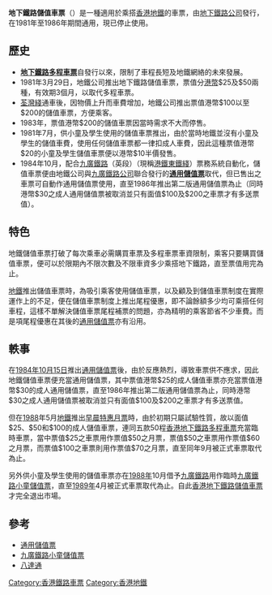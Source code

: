 '''地下鐵路儲值車票'''（{{lang-en|Stored Value Ticket}}）是一種適用於乘搭[[香港|香港]][[香港地鐵|地鐵]]的車票，由[[地鐵有限公司|地下鐵路公司]]發行，在1981年至1986年期間通用，現已停止使用。

==歷史==
*'''[[香港地下鐵路多程車票|地下鐵路多程車票]]'''自發行以來，限制了車程長短及地鐵網絡的未來發展。
*1981年3月29日，地鐵公司推出地下鐵路儲值車票，票值分[[港幣|港幣]]$25及$50兩種，有效期3個月，以取代多程車票。
*[[荃灣綫|荃灣綫]]通車後，因物價上升而車費增加，地鐵公司推出票值港幣$100以至$200的儲值車票，方便乘客。
*1983年，票值港幣$200的儲值車票因當時需求不大而停售。
*1981年7月，供小童及學生使用的儲值車票推出，由於當時地鐵並沒有小童及學生的儲值車費，使用任何儲值車票都一律扣成人車費，因此這種票值港幣$20的小童及學生儲值車票便以港幣$10半價發售。
*1984年10月，配合[[九廣鐵路|九廣鐵路]]（英段）（現稱[[港鐵|港鐵]][[東鐵綫|東鐵綫]]）票務系統自動化，儲值車票便由地鐵公司與[[九廣鐵路公司|九廣鐵路公司]]聯合發行的'''[[通用儲值票|通用儲值票]]'''取代，但已售出之車票可自動作通用儲值票使用，直至1986年推出第二版通用儲值票為止（同時港幣$30之成人通用儲值票被取消並只有面值$100及$200之車票才有多送票值）。

==特色==
地鐵儲值車票打破了每次乘車必需購買車票及多程車票車資限制，乘客只要購買儲值車票，便可以於限期內不限次數及不限車資多少乘搭地下鐵路，直至票值用完為止。

[[香港地鐵|地鐵]]推出儲值車票時，為吸引乘客使用儲值車票，以及顧及到儲值車票制度在實際運作上的不足，便在儲值車票制度上推出尾程優惠，即不論餘額多少均可乘搭任何車程，這樣不單解決儲值車票尾程補票的問題，亦為精明的乘客節省不少車費。而是項尾程優惠在其後的[[通用儲值票|通用儲值票]]亦有沿用。

==軼事==
在[[1984年|1984年]][[10月15日|10月15日]]推出[[通用儲值票|通用儲值票]]後，由於反應熱烈，導致車票供不應求，因此地鐵儲值車票便充當通用儲值票，其中票值港幣$25的成人儲值車票亦充當票值港幣$30的成人通用儲值票，直至1986年推出第二版通用儲值票為止，同時港幣$30之成人通用儲值票被取消並只有面值$100及$200之車票才有多送票值。

但在[[1988|1988]]年5月[[香港地鐵|地鐵]]推出[[早晨特惠計劃|早晨特惠月票]]時，由於初期只屬試驗性質，故以面值$25、$50和$100的成人儲值車票，連同五款50程[[香港地下鐵路多程車票|香港地下鐵路多程車票]]充當臨時車票，當中票值$25之車票用作票值$50之月票，票值$50之車票用作票值$60之月票，而票值$100之車票則用作票值$70之月票，直至同年9月被正式車票取代為止。

另外供小童及學生使用的儲值車票亦在[[1988年|1988年]]10月借予[[九廣鐵路|九廣鐵路]]用作臨時[[九廣鐵路小童儲值票|九廣鐵路小童儲值票]]，直至[[1989年|1989年]]4月被正式車票取代為止。自此[[香港地下鐵路儲值車票|香港地下鐵路儲值車票]]才完全退出市場。

==參考==
*[[通用儲值票|通用儲值票]]
*[[九廣鐵路小童儲值票|九廣鐵路小童儲值票]]
*[[八達通|八達通]]

{{香港鐵路車票}}

[[Category:香港鐵路車票|Category:香港鐵路車票]]
[[Category:香港地鐵|Category:香港地鐵]]